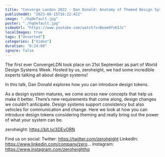 ```yaml
---
title: "Converge London 2022 - Dan Donald: Anatomy of Themed Design System Components"
publishedAt: "2023-06-15T16:22:42Z"
image: "./hqdefault.jpg"
poster: "./hqdefault.jpg"
videoUrl: "https://www.youtube.com/watch?v=Boom9YvKIJc"
localImages: true
tags: ["Unsorted"]
categories: ["Video"]
duration: "0:24:00"
ignore: false
---
```


The first ever ConvergeLDN took place on 21st September as part of World Design Systems Week. Hosted by us, zeroheight, we had some incredible experts talking all about design systems!

In this talk, Dan Donald explores how you can introduce design tokens.

As a design system matures, we come across new concepts that help us make it better. There’s new requirements that come along, design changes we couldn’t anticipate. Design systems support consistency but also vehicles for communication and change. Here we look at how you can introduce design tokens considering theming and really bring out the power of what your system can be.

zeroheight: https://bit.ly/3DEvORN

Find us on social:
Twitter: https://twitter.com/zeroheight
LinkedIn: https://www.linkedin.com/company/zero...
Instagram: https://www.instagram.com/zeroheighthq
